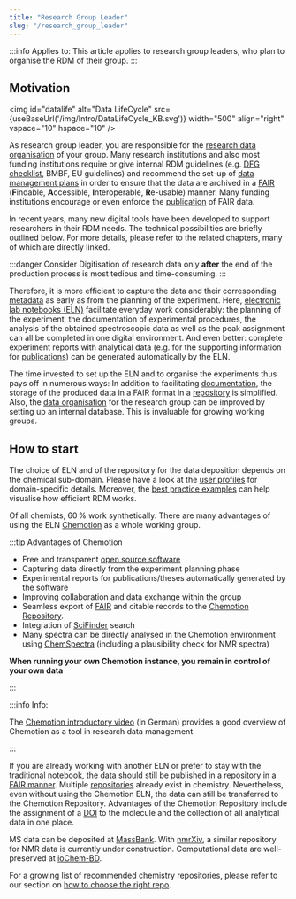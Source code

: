 ```yaml
---
title: "Research Group Leader"
slug: "/research_group_leader"
---
```



:::info Applies to:
This article applies to research group leaders, who plan to organise the RDM of their group.
:::

## Motivation

<img id="datalife" alt="Data LifeCycle" src={useBaseUrl('/img/Intro/DataLifeCycle_KB.svg')} width="500" align="right" vspace="10" hspace="10" />

As research group leader, you are responsible for the [research data organisation](/docs/data_organisation) of your group. Many research institutions and also most funding institutions require or give internal RDM guidelines (e.g. [DFG checklist](https://www.dfg.de/download/pdf/foerderung/grundlagen_dfg_foerderung/forschungsdaten/forschungsdaten_checkliste_de.pdf), BMBF, EU guidelines) and recommend the set-up of [data management plans](/docs/dmp) in order to ensure that the data are archived in a [FAIR](/docs/fair) (**F**indable, **A**ccessible, **I**nteroperable, **R**e-usable) manner. Many funding institutions encourage or even enforce the [publication](/docs/data_publication) of FAIR data.

In recent years, many new digital tools have been developed to support researchers in their RDM needs. The technical possibilities are briefly outlined below. For more details, please refer to the related chapters, many of which are directly linked.

:::danger Consider
Digitisation of research data only **after** the end of the production process is most tedious and time-consuming.
:::

Therefore, it is more efficient to capture the data and their corresponding [metadata](/docs/metadata) as early as from the planning of the experiment. Here, [electronic lab notebooks (ELN)](/docs/eln) facilitate everyday work considerably: the planning of the experiment, the documentation of experimental procedures, the analysis of the obtained spectroscopic data as well as the peak assignment can all be completed in one digital environment. And even better: complete experiment reports with analytical data (e.g. for the supporting information for [publications](/docs/data_publication)) can be generated automatically by the ELN.

The time invested to set up the ELN and to organise the experiments thus pays off in numerous ways: In addition to facilitating [documentation](/docs/data_documentation), the storage of the produced data in a FAIR format in a [repository](/docs/repositories) is simplified. Also, the [data organisation](/docs/data_organisation) for the research group can be improved by setting up an internal database. This is invaluable for growing working groups.

## How to start

The choice of ELN and of the repository for the data deposition depends on the chemical sub-domain. Please have a look at the [user profiles](/docs/guide) for domain-specific details.
Moreover, the [best practice examples](/docs/best_practice) can help visualise how efficient RDM works.

Of all chemists, 60 % work synthetically. There are many advantages of using the ELN [Chemotion](https://eln.chemotion.net/home) as a whole working group.

:::tip Advantages of Chemotion

- Free and transparent [open source software](https://github.com/ComPlat/chemotion_ELN)
- Capturing data directly from the experiment planning phase
- Experimental reports for publications/theses automatically generated by the software
- Improving collaboration and data exchange within the group
- Seamless export of [FAIR](/docs/fair) and citable records to the [Chemotion Repository](https://www.chemotion-repository.net/welcome).
- Integration of [SciFinder](https://www.cas.org/solutions/cas-scifinder-discovery-platform/cas-scifinder) search
- Many spectra can be directly analysed in the Chemotion environment using [ChemSpectra](https://eln.chemotion.net/chemspectra-editor) (including a plausibility check for NMR spectra)

**When running your own Chemotion instance, you remain in control of your own data**

:::

:::info Info:

The [Chemotion introductory video](https://www.youtube.com/watch?v=tZHaP6DW-Dw) (in German) provides a good overview of Chemotion as a tool in research data management.

:::

If you are already working with another ELN or prefer to stay with the traditional notebook, the data should still be published in a repository in a [FAIR manner](/docs/fair). Multiple [repositories](/docs/repositories/) already exist in chemistry. Nevertheless, even without using the Chemotion ELN, the data can still be transferred to the Chemotion Repository. Advantages of the Chemotion Repository include the assignment of a [DOI](/docs/pid/#dois) to the molecule and the collection of all analytical data in one place.

MS data can be deposited at [MassBank](https://massbank.eu/MassBank). With [nmrXiv](https://docs.nmrxiv.org/), a similar repository for NMR data is currently under construction. Computational data are well-preserved at [ioChem-BD](https://www.iochem-bd.org/).

For a growing list of recommended chemistry repositories, please refer to our section on [how to choose the right repo](/docs/choose_repository).

